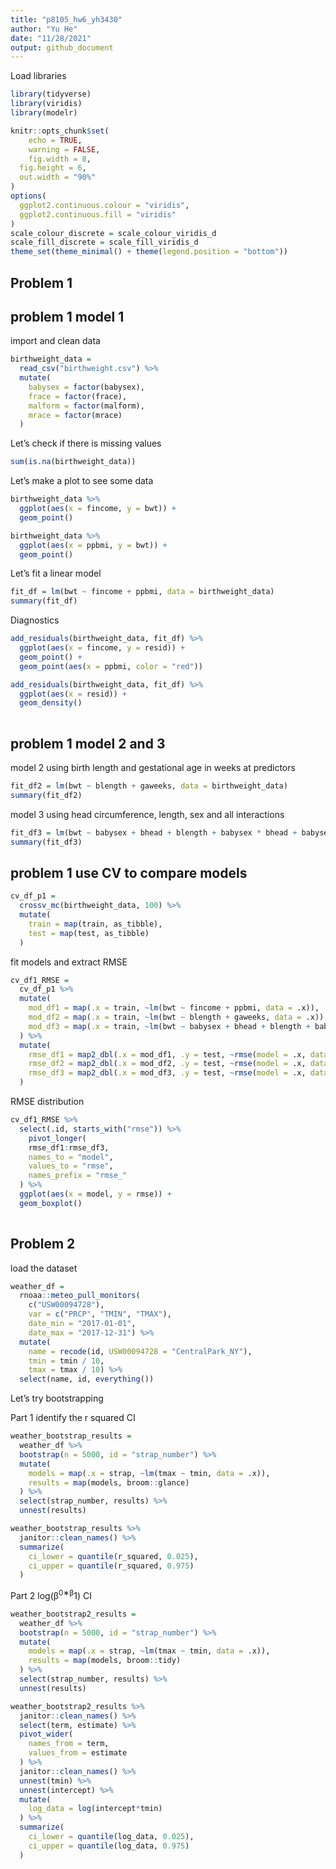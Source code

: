 ```yaml
---
title: "p8105_hw6_yh3430"
author: "Yu He"
date: "11/28/2021"
output: github_document
---
```

Load libraries

```r
library(tidyverse)
library(viridis)
library(modelr)

knitr::opts_chunk$set(
	echo = TRUE,
	warning = FALSE,
	fig.width = 8, 
  fig.height = 6,
  out.width = "90%"
)
options(
  ggplot2.continuous.colour = "viridis",
  ggplot2.continuous.fill = "viridis"
)
scale_colour_discrete = scale_colour_viridis_d
scale_fill_discrete = scale_fill_viridis_d
theme_set(theme_minimal() + theme(legend.position = "bottom"))
```

## Problem 1

## problem 1 model 1

import and clean data 

```r
birthweight_data =
  read_csv("birthweight.csv") %>% 
  mutate(
    babysex = factor(babysex),
    frace = factor(frace),
    malform = factor(malform),
    mrace = factor(mrace)
  )
```

Let's check if there is missing values

```r
sum(is.na(birthweight_data))
```

Let's make a plot to see some data

```r
birthweight_data %>% 
  ggplot(aes(x = fincome, y = bwt)) +
  geom_point()

birthweight_data %>% 
  ggplot(aes(x = ppbmi, y = bwt)) +
  geom_point()
```

Let's fit a linear model

```r
fit_df = lm(bwt ~ fincome + ppbmi, data = birthweight_data)
summary(fit_df)
```

Diagnostics

```r
add_residuals(birthweight_data, fit_df) %>% 
  ggplot(aes(x = fincome, y = resid)) +
  geom_point() +
  geom_point(aes(x = ppbmi, color = "red"))

add_residuals(birthweight_data, fit_df) %>% 
  ggplot(aes(x = resid)) +
  geom_density()
  
```

## problem 1 model 2 and 3

model 2 using birth length and gestational age in weeks at predictors

```r
fit_df2 = lm(bwt ~ blength + gaweeks, data = birthweight_data)
summary(fit_df2)
```

model 3 using head circumference, length, sex and all interactions

```r
fit_df3 = lm(bwt ~ babysex + bhead + blength + babysex * bhead + babysex * blength + bhead * blength + babysex * bhead * blength, data = birthweight_data)
summary(fit_df3)
```

## problem 1 use CV to compare models

```r
cv_df_p1 = 
  crossv_mc(birthweight_data, 100) %>% 
  mutate(
    train = map(train, as_tibble),
    test = map(test, as_tibble)
  )
```

fit models and extract RMSE

```r
cv_df1_RMSE =
  cv_df_p1 %>% 
  mutate(
    mod_df1 = map(.x = train, ~lm(bwt ~ fincome + ppbmi, data = .x)),
    mod_df2 = map(.x = train, ~lm(bwt ~ blength + gaweeks, data = .x)),
    mod_df3 = map(.x = train, ~lm(bwt ~ babysex + bhead + blength + babysex * bhead + babysex * blength + bhead * blength + babysex * bhead * blength, data = .x))
  ) %>% 
  mutate(
    rmse_df1 = map2_dbl(.x = mod_df1, .y = test, ~rmse(model = .x, data = .y)),
    rmse_df2 = map2_dbl(.x = mod_df2, .y = test, ~rmse(model = .x, data = .y)),
    rmse_df3 = map2_dbl(.x = mod_df3, .y = test, ~rmse(model = .x, data = .y))
  )
```

RMSE distribution

```r
cv_df1_RMSE %>% 
  select(.id, starts_with("rmse")) %>% 
    pivot_longer(
    rmse_df1:rmse_df3,
    names_to = "model", 
    values_to = "rmse",
    names_prefix = "rmse_"
  ) %>% 
  ggplot(aes(x = model, y = rmse)) + 
  geom_boxplot()
  
```


## Problem 2

load the dataset

```r
weather_df = 
  rnoaa::meteo_pull_monitors(
    c("USW00094728"),
    var = c("PRCP", "TMIN", "TMAX"), 
    date_min = "2017-01-01",
    date_max = "2017-12-31") %>%
  mutate(
    name = recode(id, USW00094728 = "CentralPark_NY"),
    tmin = tmin / 10,
    tmax = tmax / 10) %>%
  select(name, id, everything())
```

Let's try bootstrapping 

Part 1 identify the r squared CI

```r
weather_bootstrap_results =
  weather_df %>% 
  bootstrap(n = 5000, id = "strap_number") %>% 
  mutate(
    models = map(.x = strap, ~lm(tmax ~ tmin, data = .x)),
    results = map(models, broom::glance)
  ) %>% 
  select(strap_number, results) %>% 
  unnest(results)
```

```r
weather_bootstrap_results %>% 
  janitor::clean_names() %>% 
  summarize(
    ci_lower = quantile(r_squared, 0.025),
    ci_upper = quantile(r_squared, 0.975)
  )
```

Part 2 log(β^0∗β^1) CI

```r
weather_bootstrap2_results =
  weather_df %>% 
  bootstrap(n = 5000, id = "strap_number") %>% 
  mutate(
    models = map(.x = strap, ~lm(tmax ~ tmin, data = .x)),
    results = map(models, broom::tidy)
  ) %>% 
  select(strap_number, results) %>% 
  unnest(results)
```



```r
weather_bootstrap2_results %>% 
  janitor::clean_names() %>% 
  select(term, estimate) %>% 
  pivot_wider(
    names_from = term,
    values_from = estimate
  ) %>%
  janitor::clean_names() %>% 
  unnest(tmin) %>% 
  unnest(intercept) %>% 
  mutate(
    log_data = log(intercept*tmin)
  ) %>% 
  summarize(
    ci_lower = quantile(log_data, 0.025), 
    ci_upper = quantile(log_data, 0.975)
  )

  
```



























